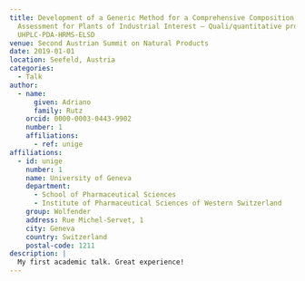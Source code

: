 ```yaml
---
title: Development of a Generic Method for a Comprehensive Composition
  Assessment for Plants of Industrial Interest – Quali/quantitative profiling by
  UHPLC-PDA-HRMS-ELSD
venue: Second Austrian Summit on Natural Products
date: 2019-01-01
location: Seefeld, Austria
categories:
  - Talk
author:
  - name:
      given: Adriano
      family: Rutz
    orcid: 0000-0003-0443-9902
    number: 1
    affiliations:
      - ref: unige
affiliations:
  - id: unige
    number: 1
    name: University of Geneva
    department:
      - School of Pharmaceutical Sciences
      - Institute of Pharmaceutical Sciences of Western Switzerland
    group: Wolfender
    address: Rue Michel-Servet, 1
    city: Geneva
    country: Switzerland
    postal-code: 1211
description: |
  My first academic talk. Great experience!
---
```

